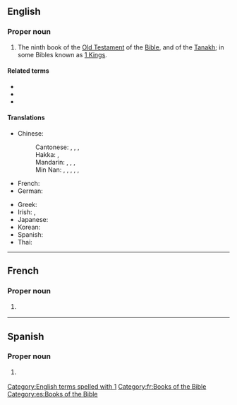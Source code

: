 ==English==
{{book of the Bible|Books of Samuel}}

===Proper noun===
{{en-proper noun}}

# {{lb|en|biblical}} The ninth book of the [[Old Testament]] of the [[Bible]], and of the [[Tanakh]]; in some Bibles known as [[1 Kings]].

====Related terms====
* {{l|en|Kgs}}
* {{l|en|1 Kgs}}
* {{l|en|1 Sam.}}

====Translations====
{{trans-top|book of the Bible}}
* Chinese:
*: Cantonese: {{t|yue|撒母耳記上|sc=Hani}}, {{t|yue|撒母耳记上|tr=saat3 mou5 ji5 gei3 soeng6|sc=Hani}}, {{t|yue|撒慕爾紀上|sc=Hani}}, {{t|yue|撒慕尔纪上|tr=saat3 mou6 ji5 gei2 soeng6|sc=Hani}} {{qualifier|Catholic}}
*: Hakka: {{t|hak|撒母耳記上|sc=Hani}}, {{t|hak|撒母耳记上|tr=Sat-mû-ngí-ki-song|sc=Hani}}
*: Mandarin: {{t+|cmn|撒母耳記上|sc=Hani}}, {{t+|cmn|撒母耳记上|tr=Sǎmǔ'ěrjì Shàng|sc=Hani}}, {{t|cmn|撒慕爾紀上|sc=Hani}}, {{t|cmn|撒慕尔纪上|tr=Sǎmù'ěrjì Shàng|sc=Hani}} {{qualifier|Catholic}}
*: Min Nan: {{t|nan|撒母耳記上卷|sc=Hani}}, {{t|nan|撒母耳记上卷|tr=Sat-bó͘-ní Kì Siōng-koàn, Sat-bó͘-jí Kì Siōng-koàn|sc=Hani}}, {{t|nan|撒母耳記上|sc=Hani}}, {{t|nan|撒母耳记上|tr=Sat-bó͘-ní Kì Siōng, Sat-bó͘-jí Kì Siōng|sc=Hani}}, {{t|nan|撒慕爾紀上}}, {{t|nan|撒慕尔纪上|tr=Sat-bō͘-ní-kí siōng}} {{qualifier|Catholic}}
* French: {{t|fr|1 Samuel|m}}
* German: {{t|de|1 Samuel}}
{{trans-mid}}
* Greek: {{t|el|Α' Σαμουήλ}}
* Irish: {{t|ga|Céad Leabhar Shamúéil|m}}, {{t|ga|1 Samúéil|m}}
* Japanese: {{t|ja|サムエル記上|tr=samueru kijō}}
* Korean: {{t|ko|사무엘상|tr=samuel sang}}
* Spanish: {{t|es|1 Samuel|m}}
* Thai: {{t|th|๑ ซามูเอล}}
{{trans-bottom}}

[[Category:English terms spelled with 1]]

----

==French==

===Proper noun===
{{fr-proper-noun|g=m}}

# {{lb|fr|bible}} {{l|en|1 Samuel}}

[[Category:fr:Books of the Bible]]

----

==Spanish==

===Proper noun===
{{es-proper noun|m}}

# {{lb|es|bible}} {{l|en|1 Samuel}} {{gloss|the book of the Bible}}

[[Category:es:Books of the Bible]]